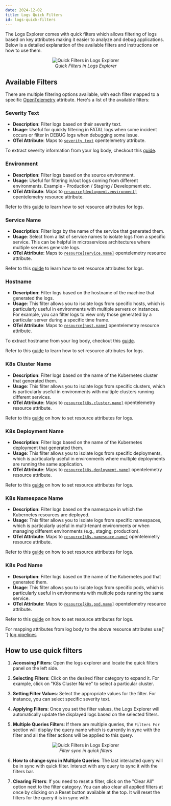 ```yaml
---
date: 2024-12-02
title: Logs Quick Filters
id: logs-quick-filters
---
```


The Logs Explorer comes with quick filters which allows filtering of logs based on key attributes making it easier to analyze and debug applications.
Below is a detailed explanation of the available filters and instructions on how to use them.

<figure data-zoomable align="center">
  <img
    src="/img/docs/logs-management/ui/logs-quick-filters.webp"
    alt="Quick Filters in Logs Explorer"
  />
  <figcaption>
    <i> Quick Filters in Logs Explorer </i>
  </figcaption>
</figure>

## Available Filters

There are multiple filtering options available, with each filter mapped to a specific [OpenTelemetry](https://opentelemetry.io/docs/specs/otel/common/#attribute) attribute. Here's a list of the available filters:

### Severity Text

- **Description**: Filter logs based on their severity text.
- **Usage**: Useful for quickly filtering in FATAL logs when some incident occurs or filter in DEBUG logs when debugging some issue.
- **OTel Attribute**: Maps to [`severity_text`](https://opentelemetry.io/docs/specs/otel/logs/data-model/#field-severitytext) opentelemetry attribute.

To extract severity information from your log body, checkout this [guide](https://signoz.io/docs/logs-pipelines/guides/severity-parsing/).

### Environment

- **Description**: Filter logs based on the source environment.
- **Usage**: Useful for filtering in/out logs coming from different environments. Example - Production / Staging / Development etc.
- **OTel Attribute**: Maps to [`resource[deployment.environment]`](https://opentelemetry.io/docs/specs/semconv/attributes-registry/deployment/#deployment-attributes) opentelemetry resource attribute.

Refer to this [guide](https://signoz.io/docs/logs-management/guides/set-resource-attributes-for-logs/) to learn how to set resource attributes for logs.

### Service Name

- **Description**: Filter logs by the name of the service that generated them.
- **Usage**: Select from a list of service names to isolate logs from a specific service. This can be helpful in microservices architectures where multiple services generate logs.
- **OTel Attribute**: Maps to [`resource[service.name]`](https://opentelemetry.io/docs/specs/semconv/attributes-registry/service/#service-attributes) opentelemetry resource attribute.

Refer to this [guide](https://signoz.io/docs/logs-management/guides/set-resource-attributes-for-logs/) to learn how to set resource attributes for logs.

### Hostname

- **Description**: Filter logs based on the hostname of the machine that generated the logs.
- **Usage**: This filter allows you to isolate logs from specific hosts, which is particularly useful in environments with multiple servers or instances. For example, you can filter logs to view only those generated by a particular server during a specific time frame.
- **OTel Attribute**: Maps to [`resource[host.name]`](https://opentelemetry.io/docs/specs/semconv/attributes-registry/host/#host-attributes) opentelemetry resource attribute.

To extract hostname from your log body, checkout this [guide](https://signoz.io/docs/logs-pipelines/guides/resource/).

Refer to this [guide](https://signoz.io/docs/logs-management/guides/set-resource-attributes-for-logs/) to learn how to set resource attributes for logs.

### K8s Cluster Name

- **Description**: Filter logs based on the name of the Kubernetes cluster that generated them.
- **Usage**: This filter allows you to isolate logs from specific clusters, which is particularly useful in environments with multiple clusters running different services.
- **OTel Attribute**: Maps to [`resource[k8s.cluster.name]`](https://opentelemetry.io/docs/specs/semconv/attributes-registry/k8s/#kubernetes-attributes) opentelemetry resource attribute.

Refer to this [guide](https://signoz.io/docs/logs-management/guides/set-resource-attributes-for-logs/) on how to set resource attributes for logs.

### K8s Deployment Name

- **Description**: Filter logs based on the name of the Kubernetes deployment that generated them.
- **Usage**: This filter allows you to isolate logs from specific deployments, which is particularly useful in environments where multiple deployments are running the same application.
- **OTel Attribute**: Maps to [`resource[k8s.deployment.name]`](https://opentelemetry.io/docs/specs/semconv/attributes-registry/k8s/#kubernetes-attributes) opentelemetry resource attribute.

Refer to this [guide](https://signoz.io/docs/logs-management/guides/set-resource-attributes-for-logs/) on how to set resource attributes for logs.

### K8s Namespace Name

- **Description**: Filter logs based on the namespace in which the Kubernetes resources are deployed.
- **Usage**: This filter allows you to isolate logs from specific namespaces, which is particularly useful in multi-tenant environments or when managing different environments (e.g., staging, production).
- **OTel Attribute**: Maps to [`resource[k8s.namespace.name]`](https://opentelemetry.io/docs/specs/semconv/attributes-registry/k8s/#kubernetes-attributes) opentelemetry resource attribute.

Refer to this [guide](https://signoz.io/docs/logs-management/guides/set-resource-attributes-for-logs/) on how to set resource attributes for logs.

### K8s Pod Name

- **Description**: Filter logs based on the name of the Kubernetes pod that generated them.
- **Usage**: This filter allows you to isolate logs from specific pods, which is particularly useful in environments with multiple pods running the same service.
- **OTel Attribute**: Maps to [`resource[k8s.pod.name]`](https://opentelemetry.io/docs/specs/semconv/attributes-registry/k8s/#kubernetes-attributes) opentelemetry resource attribute.

Refer to this [guide](https://signoz.io/docs/logs-management/guides/set-resource-attributes-for-logs/) on how to set resource attributes for logs.

<Admonition>
  For mapping attributes from log body to the above resource attributes use{' '}
  <a href="https://signoz.io/docs/logs-pipelines/introduction/">log pipelines</a>
</Admonition>

## How to use quick filters

1. **Accessing Filters**: Open the logs explorer and locate the quick filters panel on the left side.

2. **Selecting Filters**: Click on the desired filter category to expand it. For example, click on "K8s Cluster Name" to select a particular cluster.

3. **Setting Filter Values**: Select the appropriate values for the filter. For instance, you can select specific severity text.

4. **Applying Filters**: Once you set the filter values, the Logs Explorer will automatically update the displayed logs based on the selected filters.

5. **Multiple Queries Filters**: If there are multiple queries, the `Filters For` section will display the query name which is currently in sync with the filter and all the filter actions will be applied to this query.

<figure data-zoomable align="center">
  <img src="/img/docs/logs-management/ui/filter-sync.webp" alt="Quick Filters in Logs Explorer" />
  <figcaption>
    <i> Filter sync in quick filters </i>
  </figcaption>
</figure>

6. **How to change sync in Multiple Queries**: The last interacted query will be in sync with quick filter. Interact with any query to sync it with the filters bar.

7. **Clearing Filters**: If you need to reset a filter, click on the "Clear All" option next to the filter category. You can also clear all applied filters at once by clicking on a Reset button available at the top. It will reset the filters for the query it is in sync with.

